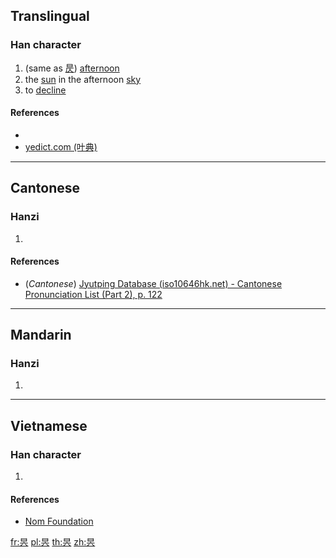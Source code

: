 ==Translingual==

===Han character===
{{Han char|rn=72|rad=日|as=04|sn=8|four=|canj=AYC|ids=⿱[[日]][[六]]}}

# (same as [[昃]]) [[afternoon]]
# the [[sun]] in the afternoon [[sky]]
# to [[decline]]

====References====
* {{Han ref|kx=0492.121|dkj=13788|hdz=21496.010|uh=6617|ud=26135}}
* [http://yedict.com/htm/66/6617.htm yedict.com (叶典)]

----

==Cantonese==

===Hanzi===
{{yue-hanzi|jyut=[[zak1]]|y=jak1}}

# {{defn|lang=yue|sort=日04}}

====References====
* (''Cantonese'') [http://www.iso10646hk.net/jp/document/download.jsp Jyutping Database (iso10646hk.net) - Cantonese Pronunciation List (Part 2), p. 122]

----

==Mandarin==

===Hanzi===
{{cmn-hanzi|pin=[[zè]] ([[ze4]])|wg=tse<sup>4</sup>}}

# {{defn|lang=cmn|sort=日04}}

----

==Vietnamese==

===Han character===
{{vi-readings|rs=日04|hanviet=dục}}

# {{defn|lang=vi|sort=日04}}

====References====
* [http://nomfoundation.org/common/nom_details.php?codepoint=6617 Nom Foundation]

[[fr:昗]]
[[pl:昗]]
[[th:昗]]
[[zh:昗]]